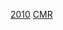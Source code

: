 {{National squad
 | name      = 2010年世界盃足球賽喀麥隆參賽名單
 | bg        = #007A5E
 | fg        = #FCD116
 | bordercolor = #CE1126
 | country   = 喀麥隆
 | flag      = Cameroon
 | comp link = 2010年世界盃足球賽
 | comp      = 2010年世界盃足球賽
 | p1        = [[伊德里斯·卡文尼|-{zh-hans:卡梅尼; zh-hk:卡文尼; zh-tw:卡梅尼}-]]
 | p2        = [[贝诺瓦·阿索-埃科托|-{zh-hans:阿索-埃科托; zh-hk:阿蘇艾確圖; zh-tw:阿索·埃科托}-]]
 | p3        = [[尼高拉斯·尼古路|-{zh-hans:恩库鲁; zh-hk:尼古路; zh-tw:恩庫魯}-]]
 | p4        = [[尼高拔·桑治|-{zh-hans:里戈贝特·宋; zh-hk:列高拔·桑治; zh-tw:里戈貝特·宋}-]]
 | p5        = [[塞巴斯蒂安·巴松|-{zh-hans:巴松; zh-hk:巴斯桑; zh-tw:巴松}-]]
 | p6        = [[阿歷士·桑治|-{zh-hans:宋; zh-hk:桑治; zh-tw:宋}-]]
 | p7        = [[朗迪·恩盖莫|-{zh-hans:恩盖莫; zh-hk:尼古莫; zh-tw:恩蓋莫}-]]
 | p8        = [[格雷米·恩吉塔普|-{zh-hans:格雷米; zh-hk:謝利美; zh-tw:恩吉塔普}-]]
 | p9        = [[萨缪埃尔·埃托奥|-{zh-hans:埃托奥; zh-hk:伊度奧; zh-tw:埃托奧}-]]<small>（[[隊長 (足球)|隊長]]）</small>
 | p10       = [[阿希尔·埃马纳|-{zh-hans:埃马纳; zh-hk:伊文拿; zh-tw:埃馬納}-]]
 | p11       = [[吉恩·马库恩|-{zh-hans:马库恩; zh-hk:桑·馬干; zh-tw:馬庫恩}-]]
 | p12       = [[盖塔诺·邦格|-{zh-hans:邦格; zh-hk:邦治; zh-tw:邦格}-]]
 | p13       = [[馬克西姆·舒波-莫廷|-{zh-hans:舒波-莫廷; zh-hk:祖普-莫亭; zh-tw:舒波·莫廷}-]]
 | p14       = [[奧利連·捷祖|-{zh-hans:切鲁; zh-hk:捷祖; zh-tw:切魯}-]]
 | p15       = [[皮埃尔·韦博|-{zh-hans:韦博; zh-hk:韋保; zh-tw:瑋博}-]]
 | p16       = [[苏莱曼诺·哈米杜|-{zh-hans:苏莱曼诺; zh-hk:蘇利文奴; zh-tw:蘇萊曼諾}-]]
 | p17       = [[穆罕马杜·伊德里苏|-{zh-hans:伊德里苏; zh-hk:艾迪素; zh-tw:伊德里蘇}-]]
 | p18       = [[埃永·埃诺赫|-{zh-hans:埃诺赫; zh-hk:安奧; zh-tw:埃諾赫}-]]
 | p19       = [[斯特凡纳·姆比亚|-{zh-hans:姆比亚; zh-hk:麥比亞; zh-tw:姆比亞}-]]
 | p20       = [[乔治·曼杰克|-{zh-hans:曼杰克; zh-hk:文迪積克; zh-tw:曼杰克}-]]
 | p21       = [[喬爾·馬蒂普|-{zh-hans:马蒂普; zh-hk:麥迪比;zh-tw:馬蒂普;}-]]
 | p22       = [[恩迪·阿森比|-{zh-hans:阿森贝; zh-hk:阿森比; zh-tw:阿森貝}-]]
 | p23       = [[文森特·阿布巴卡爾|-{zh-hans:阿布巴卡尔; zh-hk:阿保巴卡; zh-tw:阿布拉巴爾}-]]
 | coach     = [[保罗·勒冈|-{zh-hans:勒冈; zh-hk:拿古恩; zh-tw:勒岡}-]]
}}<noinclude>
[[Category:喀麥隆國家足球隊模板|2010]]
[[Category:2010年世界杯足球赛参赛名单模板|CMR]]
</noinclude>